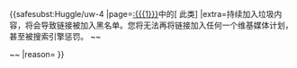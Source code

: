 <div style=clear: both></div>{{<includeonly>safesubst:</includeonly>Huggle/uw-4
|page=[[:{{{1}}}]]中的<span class="plainlinks">[{{{2}}} 此类]</span>
|extra=持续加入垃圾内容，将会导致链接被加入黑名单。您将无法再将链接加入任何一个维基媒体计划，甚至被搜索引擎惩罚。 <!-- Template:Huggle/warn-spam-4 --><!-- Template:Uw-spam4 -->~~<noinclude>

</noinclude>~~
|reason={{{reason|插入[[Wikipedia:Spam|spam]]}}}
}}<noinclude>

{{Huggle/TemplateNotice|series = uw-spam|max = 4im|s1 = uw-s4}}






</noinclude>